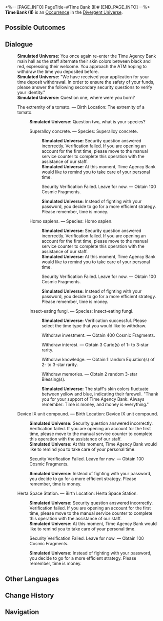 <%-- [PAGE_INFO]
PageTitle=#Time Bank (II)#
[END_PAGE_INFO] --%>
{{Stub}}
{{Simulated Universe Event Infobox
|id            = 22801-13
|title         = 
|image         = Occurrence Trade.png
|domains_su    = 
|domains_swarm = 
|domains_gng   = 
|domains_du    = Unknown
|domains_und   = 
|requirements  = 
|prev          = 
|next          = 
|characters    = 
|factions      = 
|order         = 
|order_du      = 111
}}
'''Time Bank (II)''' is an [[Divergent Universe/Occurrence|Occurrence]] in the [[Divergent Universe]].

==Possible Outcomes==
{{Possible Outcomes
|choice_1 = Security Verification Failed. Leave for now.
|result_1 = Obtain 100 Cosmic Fragments.

|choice_2 = Withdraw investment.
|result_2 = Obtain 400 Cosmic Fragments.

|choice_3 = Withdraw interest.
|result_3 = Obtain 3 Curio(s) of 1- to 3-star rarity.

|choice_4 = Withdraw knowledge.
|result_4 = Obtain 1 random Equation(s) of 2- to 3-star rarity.

|choice_5 = Withdraw memories.
|result_5 = Obtain 2 random 3-star Blessing(s).

|choice_6 = The extremity of a tomato.
|result_6 = Birth Location: The extremity of a tomato.

|choice_7 = Device IX unit compound.
|result_7 = Birth Location: Device IX unit compound.

|choice_8 = Herta Space Station.
|result_8 = Birth Location: Herta Space Station.

|choice_9 = Superalloy concrete.
|result_9 = Species: Superalloy concrete.

|choice_10 = Homo sapiens.
|result_10 = Species: Homo sapien.

|choice_11 = Insect-eating fungi.
|result_11 = Species: Insect-eating fungi.

}}
<!--
==Gameplay Notes==
* 
-->
==Dialogue==
{{Dialogue Start}}
:'''Simulated Universe:''' You once again re-enter the Time Agency Bank main hall as the staff alternate their skin colors between black and red, expressing their welcome. You approach the ATM hoping to withdraw the time you deposited before.
:'''Simulated Universe:''' "We have received your application for your time deposit withdrawal. In order to ensure the safety of your funds, please answer the following secondary security questions to verify your identity."
:'''Simulated Universe:''' Question one, where were you born?
:{{DIcon|Star}} The extremity of a tomato. &mdash; Birth Location: The extremity of a tomato.
::'''Simulated Universe:''' Question two, what is your species?
::{{DIcon|Star}} Superalloy concrete. &mdash; Species: Superalloy concrete.
:::'''Simulated Universe:''' Security question answered incorrectly. Verification failed. If you are opening an account for the first time, please move to the manual service counter to complete this operation with the assistance of our staff.
:::'''Simulated Universe:''' At this moment, Time Agency Bank would like to remind you to take care of your personal time.
:::{{DIcon|Star}} Security Verification Failed. Leave for now. &mdash; Obtain 100 Cosmic Fragments.
:::'''Simulated Universe:''' Instead of fighting with your password, you decide to go for a more efficient strategy. Please remember, time is money.
::{{DIcon|Star}} Homo sapiens. &mdash; Species: Homo sapien.
:::'''Simulated Universe:''' Security question answered incorrectly. Verification failed. If you are opening an account for the first time, please move to the manual service counter to complete this operation with the assistance of our staff.
:::'''Simulated Universe:''' At this moment, Time Agency Bank would like to remind you to take care of your personal time.
:::{{DIcon|Star}} Security Verification Failed. Leave for now. &mdash; Obtain 100 Cosmic Fragments.
:::'''Simulated Universe:''' Instead of fighting with your password, you decide to go for a more efficient strategy. Please remember, time is money.
::{{DIcon|Star}} Insect-eating fungi. &mdash; Species: Insect-eating fungi.
:::'''Simulated Universe:''' Verification successful. Please select the time type that you would like to withdraw.
:::{{DIcon|Star}} Withdraw investment. &mdash; Obtain 400 Cosmic Fragments.
:::{{DIcon|Star}} Withdraw interest. &mdash; Obtain 3 Curio(s) of 1- to 3-star rarity.
:::{{DIcon|Star}} Withdraw knowledge. &mdash; Obtain 1 random Equation(s) of 2- to 3-star rarity.
:::{{DIcon|Star}} Withdraw memories. &mdash; Obtain 2 random 3-star Blessing(s).
:::'''Simulated Universe:''' The staff's skin colors fluctuate between yellow and blue, indicating their farewell. "Thank you for your support of Time Agency Bank. Always remember: Time is money, and money is everything."
:{{DIcon|Star}} Device IX unit compound. &mdash; Birth Location: Device IX unit compound.
::'''Simulated Universe:''' Security question answered incorrectly. Verification failed. If you are opening an account for the first time, please move to the manual service counter to complete this operation with the assistance of our staff.
::'''Simulated Universe:''' At this moment, Time Agency Bank would like to remind you to take care of your personal time.
::{{DIcon|Star}} Security Verification Failed. Leave for now. &mdash; Obtain 100 Cosmic Fragments.
::'''Simulated Universe:''' Instead of fighting with your password, you decide to go for a more efficient strategy. Please remember, time is money.
:{{DIcon|Star}} Herta Space Station. &mdash; Birth Location: Herta Space Station.
::'''Simulated Universe:''' Security question answered incorrectly. Verification failed. If you are opening an account for the first time, please move to the manual service counter to complete this operation with the assistance of our staff.
::'''Simulated Universe:''' At this moment, Time Agency Bank would like to remind you to take care of your personal time.
::{{DIcon|Star}} Security Verification Failed. Leave for now. &mdash; Obtain 100 Cosmic Fragments.
::'''Simulated Universe:''' Instead of fighting with your password, you decide to go for a more efficient strategy. Please remember, time is money.
{{Dialogue End}}

==Other Languages==
{{Other Languages
|en   = Time Bank (II)
|zhs  = 时间银行（其二）
|zht  = 時間銀行（其二）
|ja   = タイムバンク（その2）
|ko   = 시간 은행 (2)
|es   = Banco del tiempo (II)
|fr   = Banque du temps (II)
|ru   = Банк времени II
|th   = ธนาคารกาลเวลา (II)
|vi   = Ngân Hàng Thời Gian (II)
|de   = Zeit-Bank (Teil 2)
|id   = Bank Waktu (2)
|pt   = Banco de Tempo (II)
}}

==Change History==
{{Change History|2.5}}

==Navigation==
{{Occurrence Navbox}}